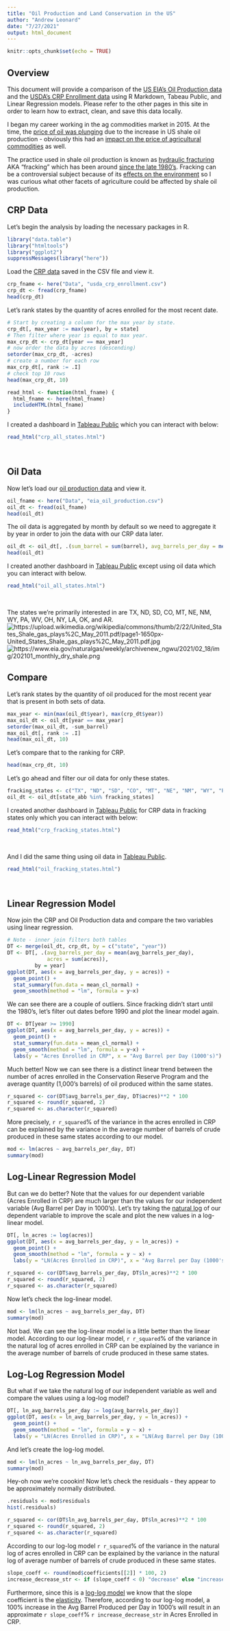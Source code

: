 ```yaml
---
title: "Oil Production and Land Conservation in the US"
author: "Andrew Leonard"
date: "7/27/2021"
output: html_document
---
```


```r
knitr::opts_chunk$set(echo = TRUE)
```

## Overview

This document will provide a comparison of the [US EIA's Oil Production data](https://andrew-j-leonard.github.io/oil.html) and the [USDA's CRP Enrollment data](https://andrew-j-leonard.github.io/crp.html) using R Markdown, Tabeau Public, and Linear Regression models. Please refer to the other pages in this site in order to learn how to extract, clean, and save this data locally.

I began my career working in the ag commodities market in 2015.  At the time, the [price of oil was plunging](https://blogs.worldbank.org/developmenttalk/what-triggered-oil-price-plunge-2014-2016-and-why-it-failed-deliver-economic-impetus-eight-charts#:~:text=The%20initial%20drop%20in%20oil,concerns%2C%20and%20shifting%20OPEC%20policies.&text=This%20partly%20explains%20why%20the,subsequent%20boost%20to%20global%20activity.) due to the increase in US shale oil production - obviously this had an [impact on the price of agricultural commodities](https://www.investopedia.com/ask/answers/030415/how-does-price-oil-affect-stock-market.asp) as well. 

The practice used in shale oil production is known as [hydraulic fracturing](https://www.usgs.gov/faqs/what-hydraulic-fracturing?qt-news_science_products=0#) AKA "fracking" which has been around [since the late 1980's](https://www.usgs.gov/faqs/when-did-hydraulic-fracturing-become-such-a-popular-approach-oil-and-gas-production?qt-news_science_products=0#qt-news_science_products).  Fracking can be a controversial subject because of its [effects on the environment](https://www.usgs.gov/faqs/what-environmental-issues-are-associated-hydraulic-fracturing?qt-news_science_products=0#qt-news_science_products) so I was curious what other facets of agriculture could be affected by shale oil production.

## CRP Data

Let's begin the analysis by loading the necessary packages in R.
```r
library("data.table")
library("htmltools")
library("ggplot2")
suppressMessages(library("here"))
```

Load the [CRP data](https://andrew-j-leonard.github.io/crp.html) saved in the CSV file and view it.
```r
crp_fname <- here("Data", "usda_crp_enrollment.csv")
crp_dt <- fread(crp_fname)
head(crp_dt)
```

Let's rank states by the quantity of acres enrolled for the most recent date.  
```r
# Start by creating a column for the max year by state.
crp_dt[, max_year := max(year), by = state]
# Then filter where year is equal to max year.
max_crp_dt <- crp_dt[year == max_year]
# now order the data by acres (descending)
setorder(max_crp_dt, -acres)
# create a number for each row
max_crp_dt[, rank := .I]
# check top 10 rows
head(max_crp_dt, 10)
```

```r
read_html <- function(html_fname) {
  html_fname <- here(html_fname)
  includeHTML(html_fname)
}
```

I created a dashboard in [Tableau Public](https://public.tableau.com/views/AcresEnrolledinCRP/dashAllStates?:language=en-US&:display_count=n&:origin=viz_share_link) which you can interact with below:
```r
read_html("crp_all_states.html")
```

<br/>

## Oil Data

Now let's load our [oil production data](https://andrew-j-leonard.github.io/oil.html) and view it.
```r
oil_fname <- here("Data", "eia_oil_production.csv")
oil_dt <- fread(oil_fname)
head(oil_dt)
```

The oil data is aggregated by month by default so we need to aggregate it by year in order to join the data with our CRP data later.
```r
oil_dt <- oil_dt[, .(sum_barrel = sum(barrel), avg_barrels_per_day = mean(barrels_per_day)), by = .(state_abb, state, year)]
head(oil_dt)
```

I created another dashboard in [Tableau Public](https://public.tableau.com/views/USEIAOilProduction/dashAllStatesOil?:language=en-US&:retry=yes&publish=yes&:display_count=n&:origin=viz_share_link) except using oil data which you can interact with below.
```r
read_html("oil_all_states.html")
```

<br/>

The states we're primarily interested in are TX, ND, SD, CO, MT, NE, NM, WY, PA, WV, OH, NY, LA, OK, and AR.
![https://upload.wikimedia.org/wikipedia/commons/thumb/2/22/United_States_Shale_gas_plays%2C_May_2011.pdf/page1-1650px-United_States_Shale_gas_plays%2C_May_2011.pdf.jpg](Img/page1-1650px-United_States_Shale_gas_plays,_May_2011.pdf.jpg)
![https://www.eia.gov/naturalgas/weekly/archivenew_ngwu/2021/02_18/img/202101_monthly_dry_shale.png](Img/202101_monthly_dry_shale.png)

## Compare 

Let's rank states by the quantity of oil produced for the most recent year that is present in both sets of data.
```r
max_year <- min(max(oil_dt$year), max(crp_dt$year))
max_oil_dt <- oil_dt[year == max_year]
setorder(max_oil_dt, -sum_barrel)
max_oil_dt[, rank := .I]
head(max_oil_dt, 10)
```

Let's compare that to the ranking for CRP.
```r
head(max_crp_dt, 10)
```


Let's go ahead and filter our oil data for only these states.
```r
fracking_states <- c("TX", "ND", "SD", "CO", "MT", "NE", "NM", "WY", "PA", "WV", "OH", "NY", "LA", "OK", "AR")
oil_dt <- oil_dt[state_abb %in% fracking_states]
```

I created another dashboard in [Tableau Public](https://public.tableau.com/views/AcresEnrolledinCRP/dashFrackingStates?:language=en-US&:display_count=n&:origin=viz_share_link) for CRP data in fracking states only which you can interact with below:
```r
read_html("crp_fracking_states.html")
```

<br/>

And I did the same thing using oil data in [Tableau Public](https://public.tableau.com/views/USEIAOilProduction/dashFrackingStatesOil?:language=en-US&publish=yes&:display_count=n&:origin=viz_share_link).
```r
read_html("oil_fracking_states.html")
```
<br/>

## Linear Regression Model

Now join the CRP and Oil Production data and compare the two variables using linear regression.
```r
# Note - inner join filters both tables
DT <- merge(oil_dt, crp_dt, by = c("state", "year"))
DT <- DT[, .(avg_barrels_per_day = mean(avg_barrels_per_day), 
             acres = sum(acres)), 
         by = year]
ggplot(DT, aes(x = avg_barrels_per_day, y = acres)) + 
  geom_point() + 
  stat_summary(fun.data = mean_cl_normal) + 
  geom_smooth(method = "lm", formula = y~x)
```

We can see there are a couple of outliers.  Since fracking didn't start until the 1980's, let's filter out dates before 1990 and plot the linear model again.
```r
DT <- DT[year >= 1990]
ggplot(DT, aes(x = avg_barrels_per_day, y = acres)) + 
  geom_point() + 
  stat_summary(fun.data = mean_cl_normal) + 
  geom_smooth(method = "lm", formula = y~x) +
  labs(y = "Acres Enrolled in CRP", x = "Avg Barrel per Day (1000's)")
```

Much better!  Now we can see there is a distinct linear trend between the number of acres enrolled in the Conservation Reserve Program and the average quantity (1,000's barrels) of oil produced within the same states.

```r
r_squared <- cor(DT$avg_barrels_per_day, DT$acres)**2 * 100
r_squared <- round(r_squared, 2)
r_squared <- as.character(r_squared)
```

More precisely, `r r_squared`% of the variance in the acres enrolled in CRP can be explained by the variance in the average number of barrels of crude produced in these same states according to our model. 
```r
mod <- lm(acres ~ avg_barrels_per_day, DT)
summary(mod)
```

## Log-Linear Regression Model

But can we do better?  Note that the values for our dependent variable (Acres Enrolled in CRP) are much larger than the values for our independent variable (Avg Barrel per Day in 1000's).  Let's try taking the [natural log](https://en.wikipedia.org/wiki/Natural_logarithm) of our dependent variable to improve the scale and plot the new values in a log-linear model.

```r
DT[, ln_acres := log(acres)]
ggplot(DT, aes(x = avg_barrels_per_day, y = ln_acres)) + 
  geom_point() + 
  geom_smooth(method = "lm", formula = y ~ x) +
  labs(y = "LN(Acres Enrolled in CRP)", x = "Avg Barrel per Day (1000's)")
```

```r
r_squared <- cor(DT$avg_barrels_per_day, DT$ln_acres)**2 * 100
r_squared <- round(r_squared, 2)
r_squared <- as.character(r_squared)
```

Now let's check the log-linear model.
```r
mod <- lm(ln_acres ~ avg_barrels_per_day, DT)
summary(mod)
```

Not bad. We can see the log-linear model is a little better than the linear model.  According to our log-linear model, `r r_squared`% of the variance in the natural log of acres enrolled in CRP can be explained by the variance in the average number of barrels of crude produced in these same states. 

## Log-Log Regression Model

But what if we take the natural log of our independent variable as well and compare the values using a log-log model?
```r
DT[, ln_avg_barrels_per_day := log(avg_barrels_per_day)]
ggplot(DT, aes(x = ln_avg_barrels_per_day, y = ln_acres)) + 
  geom_point() + 
  geom_smooth(method = "lm", formula = y ~ x) +
  labs(y = "LN(Acres Enrolled in CRP)", x = "LN(Avg Barrel per Day (1000's))")
```

And let's create the log-log model.
```r
mod <- lm(ln_acres ~ ln_avg_barrels_per_day, DT)
summary(mod)
```

Hey-oh now we're coookin!  Now let's check the residuals - they appear to be approximately normally distributed.
```r
.residuals <- mod$residuals
hist(.residuals)
```

```r
r_squared <- cor(DT$ln_avg_barrels_per_day, DT$ln_acres)**2 * 100
r_squared <- round(r_squared, 2)
r_squared <- as.character(r_squared)
```

According to our log-log model `r r_squared`% of the variance in the natural log of acres enrolled in CRP can be explained by the variance in the natural log of average number of barrels of crude produced in these same states. 

```r
slope_coeff <- round(mod$coefficients[[2]] * 100, 2)
increase_decrease_str <- if (slope_coeff < 0) "decrease" else "increase"
```

Furthermore, since this is a [log-log model](https://stats.idre.ucla.edu/other/mult-pkg/faq/general/faqhow-do-i-interpret-a-regression-model-when-some-variables-are-log-transformed/) we know that the slope coefficient is the [elasticity](https://stackoverflow.com/a/56614010/8623742).  Therefore, according to our log-log model, a 100% increase in the Avg Barrel Produced per Day in 1000's will result in an approximate `r slope_coeff`% `r increase_decrease_str` in Acres Enrolled in CRP.